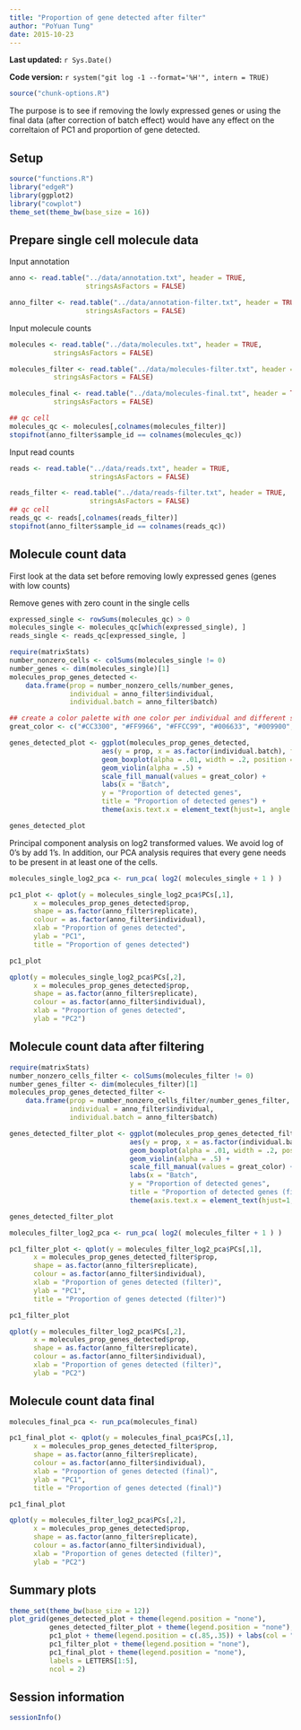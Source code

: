 ```yaml
---
title: "Proportion of gene detected after filter"
author: "PoYuan Tung"
date: 2015-10-23
---
```


**Last updated:** `r Sys.Date()`

**Code version:** `r system("git log -1 --format='%H'", intern = TRUE)`

```r
source("chunk-options.R")
```

The purpose is to see if removing the lowly expressed genes or using the final data (after correction of batch effect) would have any effect on the correltaion of PC1 and proportion of gene detected. 

## Setup
```r
source("functions.R")
library("edgeR")
library(ggplot2)
library("cowplot")
theme_set(theme_bw(base_size = 16))
```

## Prepare single cell molecule data

Input annotation

```r
anno <- read.table("../data/annotation.txt", header = TRUE,
                   stringsAsFactors = FALSE)

anno_filter <- read.table("../data/annotation-filter.txt", header = TRUE,
                   stringsAsFactors = FALSE)
```

Input molecule counts

```r
molecules <- read.table("../data/molecules.txt", header = TRUE,
           stringsAsFactors = FALSE)

molecules_filter <- read.table("../data/molecules-filter.txt", header = TRUE,
           stringsAsFactors = FALSE)

molecules_final <- read.table("../data/molecules-final.txt", header = TRUE,
           stringsAsFactors = FALSE)

## qc cell
molecules_qc <- molecules[,colnames(molecules_filter)]
stopifnot(anno_filter$sample_id == colnames(molecules_qc))
```

Input read counts

```r
reads <- read.table("../data/reads.txt", header = TRUE,
                    stringsAsFactors = FALSE)

reads_filter <- read.table("../data/reads-filter.txt", header = TRUE,
                    stringsAsFactors = FALSE)
## qc cell
reads_qc <- reads[,colnames(reads_filter)]
stopifnot(anno_filter$sample_id == colnames(reads_qc))
```

## Molecule count data

First look at the data set before removing lowly expressed genes (genes with low counts)

Remove genes with zero count in the single cells
```r
expressed_single <- rowSums(molecules_qc) > 0
molecules_single <- molecules_qc[which(expressed_single), ]
reads_single <- reads_qc[expressed_single, ]
```

```r
require(matrixStats)
number_nonzero_cells <- colSums(molecules_single != 0)
number_genes <- dim(molecules_single)[1]
molecules_prop_genes_detected <- 
    data.frame(prop = number_nonzero_cells/number_genes,
               individual = anno_filter$individual,
               individual.batch = anno_filter$batch)

## create a color palette with one color per individual and different shades for repplicates
great_color <- c("#CC3300", "#FF9966", "#FFCC99", "#006633", "#009900", "#99FF99", "#3366FF", "#6699FF", "#66CCFF")

genes_detected_plot <- ggplot(molecules_prop_genes_detected,
                       aes(y = prop, x = as.factor(individual.batch), fill = as.factor(individual.batch))) + 
                       geom_boxplot(alpha = .01, width = .2, position = position_dodge(width = .9)) +
                       geom_violin(alpha = .5) + 
                       scale_fill_manual(values = great_color) +
                       labs(x = "Batch",
                       y = "Proportion of detected genes",
                       title = "Proportion of detected genes") +
                       theme(axis.text.x = element_text(hjust=1, angle = 45))

genes_detected_plot
```

Principal component analysis on log2 transformed values. We avoid log of 0's
by add 1's. In addition, our PCA analysis requires that every gene needs
to be present in at least one of the cells.

```r
molecules_single_log2_pca <- run_pca( log2( molecules_single + 1 ) )

pc1_plot <- qplot(y = molecules_single_log2_pca$PCs[,1],
      x = molecules_prop_genes_detected$prop,
      shape = as.factor(anno_filter$replicate),
      colour = as.factor(anno_filter$individual),
      xlab = "Proportion of genes detected",
      ylab = "PC1",
      title = "Proportion of genes detected") 

pc1_plot

qplot(y = molecules_single_log2_pca$PCs[,2],
      x = molecules_prop_genes_detected$prop,
      shape = as.factor(anno_filter$replicate),
      colour = as.factor(anno_filter$individual),
      xlab = "Proportion of genes detected",
      ylab = "PC2") 
```

## Molecule count data after filtering

```r
require(matrixStats)
number_nonzero_cells_filter <- colSums(molecules_filter != 0)
number_genes_filter <- dim(molecules_filter)[1]
molecules_prop_genes_detected_filter <- 
    data.frame(prop = number_nonzero_cells_filter/number_genes_filter,
               individual = anno_filter$individual,
               individual.batch = anno_filter$batch)

genes_detected_filter_plot <- ggplot(molecules_prop_genes_detected_filter,
                              aes(y = prop, x = as.factor(individual.batch), fill = as.factor(individual.batch))) + 
                              geom_boxplot(alpha = .01, width = .2, position = position_dodge(width = .9)) +
                              geom_violin(alpha = .5) + 
                              scale_fill_manual(values = great_color) +
                              labs(x = "Batch",
                              y = "Proportion of detected genes",
                              title = "Proportion of detected genes (filtered)") +
                              theme(axis.text.x = element_text(hjust=1, angle = 45))

genes_detected_filter_plot
```

```r
molecules_filter_log2_pca <- run_pca( log2( molecules_filter + 1 ) )

pc1_filter_plot <- qplot(y = molecules_filter_log2_pca$PCs[,1],
      x = molecules_prop_genes_detected_filter$prop,
      shape = as.factor(anno_filter$replicate),
      colour = as.factor(anno_filter$individual),
      xlab = "Proportion of genes detected (filter)",
      ylab = "PC1",
      title = "Proportion of genes detected (filter)") 

pc1_filter_plot

qplot(y = molecules_filter_log2_pca$PCs[,2],
      x = molecules_prop_genes_detected$prop,
      shape = as.factor(anno_filter$replicate),
      colour = as.factor(anno_filter$individual),
      xlab = "Proportion of genes detected (filter)",
      ylab = "PC2") 
```

## Molecule count data final

```r
molecules_final_pca <- run_pca(molecules_final)

pc1_final_plot <- qplot(y = molecules_final_pca$PCs[,1],
      x = molecules_prop_genes_detected_filter$prop,
      shape = as.factor(anno_filter$replicate),
      colour = as.factor(anno_filter$individual),
      xlab = "Proportion of genes detected (final)",
      ylab = "PC1",
      title = "Proportion of genes detected (final)") 

pc1_final_plot

qplot(y = molecules_filter_log2_pca$PCs[,2],
      x = molecules_prop_genes_detected$prop,
      shape = as.factor(anno_filter$replicate),
      colour = as.factor(anno_filter$individual),
      xlab = "Proportion of genes detected (filter)",
      ylab = "PC2") 
```

## Summary plots

```r
theme_set(theme_bw(base_size = 12))
plot_grid(genes_detected_plot + theme(legend.position = "none"),
          genes_detected_filter_plot + theme(legend.position = "none"),
          pc1_plot + theme(legend.position = c(.85,.35)) + labs(col = "Individual", shape = "Replicate"),
          pc1_filter_plot + theme(legend.position = "none"),
          pc1_final_plot + theme(legend.position = "none"),
          labels = LETTERS[1:5],
          ncol = 2)
```


## Session information

```r
sessionInfo()
```
